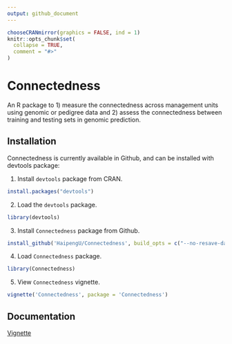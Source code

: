 ```yaml
---
output: github_document
---
```


<!-- README.md is generated from README.Rmd. Please edit README.Rmd (this file) -->

```r
chooseCRANmirror(graphics = FALSE, ind = 1)
knitr::opts_chunk$set(
  collapse = TRUE,
  comment = "#>"
)
```

# Connectedness
An R package to 1) measure the connectedness across management units using genomic or pedigree data and 2) assess the connectedness between training and testing sets in genomic prediction. 

## Installation
Connectedness is currently available in Github, and can be installed with devtools package: 

1. Install `devtools` package from CRAN. 
```r
install.packages("devtools")
```

2. Load the `devtools` package.
```r
library(devtools)
```

3. Install `Connectedness` package from Github.
```r
install_github('HaipengU/Connectedness', build_opts = c("--no-resave-data", "--no-manual"))
```

4. Load `Connectedness` package. 
```r
library(Connectedness)
```

5. View `Connectedness` vignette.
```r
vignette('Connectedness', package = 'Connectedness')
```

## Documentation

[Vignette](https://haipengu.github.io/Rmd/Vignette.html)
